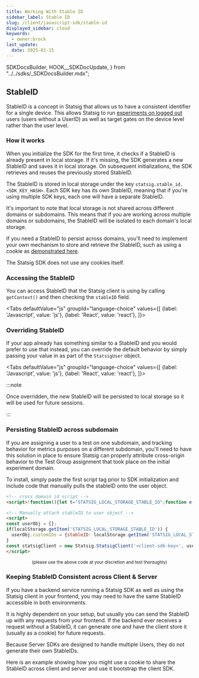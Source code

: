 ```yaml
---
title: Working With Stable ID
sidebar_label: Stable ID
slug: /client/javascript-sdk/stable-id
displayed_sidebar: cloud
keywords:
  - owner:brock
last_update:
  date: 2025-01-15
---
```



  SDKDocsBuilder,
  HOOK__SDKDocUpdate,
} from "../../sdks/_SDKDocsBuilder.mdx";



## StableID

StableID is a concept in Statsig that allows us to have a consistent identifier for a single device. 
This allows Statsig to run [experiments on logged out](/guides/first-device-level-experiment) users (users without a UserID) 
as well as target gates on the device level rather than the user level.


### How it works

When you initialize the SDK for the first time, it checks if a StableID is already present in local storage. 
If it's missing, the SDK generates a new StableID and saves it in local storage. On subsequent initializations, 
the SDK retrieves and reuses the previously stored StableID.

The StableID is stored in local storage under the key `statsig.stable_id.<SDK_KEY_HASH>`. 
Each SDK key has its own StableID, meaning that if you're using multiple SDK keys, each one will have a separate StableID.

It's important to note that local storage is not shared across different domains or subdomains. 
This means that if you are working across multiple domains or subdomains, the StableID will be isolated to each domain's local storage.

If you need a StableID to persist across domains, you'll need to implement your own mechanism to store and retrieve the StableID, such as using a cookie as [demonstrated here](#persisting-stableid-across-subdomain). 

The Statsig SDK does not use any cookies itself.

### Accessing the StableID

You can access StableID that the Statsig client is using by calling `getContext()` and then checking the `stableID` field.

<Tabs
  defaultValue="js"
  groupId="language-choice"
  values={[
    {label: 'Javascript', value: 'js'},
    {label: 'React', value: 'react'},
  ]}>

  <TabItem value="js">

<GitHubEmbed url="https://raw.githubusercontent.com/statsig-io/js-client-monorepo/main/samples/react/src/samples/precomputed-client/sample-precomp-access-stable-id.tsx" />


  </TabItem>
  <TabItem value="react">

<GitHubEmbed url="https://raw.githubusercontent.com/statsig-io/js-client-monorepo/main/samples/react/src/samples/react-precomp/sample-react-precomp-access-stable-id.tsx" />


  </TabItem>
</Tabs>

### Overriding StableID

If your app already has something similar to a StableID and you would prefer to use that instead, 
you can override the default behavior by simply passing your value in as part of the `StatsigUser` object.


<Tabs
  defaultValue="js"
  groupId="language-choice"
  values={[
    {label: 'Javascript', value: 'js'},
    {label: 'React', value: 'react'},
  ]}>

  <TabItem value="js">

<GitHubEmbed url="https://raw.githubusercontent.com/statsig-io/js-client-monorepo/main/samples/react/src/samples/precomputed-client/sample-precomp-stable-id-overrride.tsx" />


  </TabItem>
  <TabItem value="react">

<GitHubEmbed url="https://raw.githubusercontent.com/statsig-io/js-client-monorepo/main/samples/react/src/samples/react-precomp/sample-react-stable-id-override.tsx" />


  </TabItem>
</Tabs>


:::note

Once overridden, the new StableID will be persisted to local storage so it will be used for future sessions.

:::

### Persisting StableID across subdomain

If you are assigning a user to a test on one subdomain, and tracking behavior for metrics purposes on a different subdomain, you'll need to have this solution in place to ensure Statsig can properly attribute cross-origin behavior to the Test Group assignment that took place on the initial experiment domain. 

To install, simply paste the first script tag prior to SDK initialization and include code that manually pulls the stableID onto the user object.

```html
<!-- cross domain id script -->
<script>!function(){let t="STATSIG_LOCAL_STORAGE_STABLE_ID";function e(){if(crypto&&crypto.randomUUID)return crypto.randomUUID();let t=()=>Math.floor(65536*Math.random()).toString(16).padStart(4,"0");return`${t()}${t()}-${t()}-4${t().substring(1)}-${t()}-${t()}${t()}${t()}`}let i=null,n=localStorage.getItem(t)||null;if(document.cookie.match(/statsiguuid=([\w-]+);?/)&&([,i]=document.cookie.match(/statsiguuid=([\w-]+);?/)),i&&n&&i===n);else if(i&&n&&i!==n)localStorage.setItem(t,i);else if(i&&!n)localStorage.setItem(t,i);else{let o=e();localStorage.setItem(t,o),function t(i){let n=new Date;n.setMonth(n.getMonth()+12);let o=window.location.host.split(".");o.length>2&&o.shift();let s=`.${o.join(".")}`;document.cookie=`statsiguuid=${i||e()};Expires=${n};Domain=${s};Path=/`}(o)}}();</script>

<!-- Manually attach stableID to user object -->
<script>
const userObj = {};
if(localStorage.getItem('STATSIG_LOCAL_STORAGE_STABLE_ID')) {
  userObj.customIDs = {stableID: localStorage.getItem('STATSIG_LOCAL_STORAGE_STABLE_ID')};
}
const statsigClient = new Statsig.StatsigClient('<client-sdk-key>', userObj, {/* OPTIONS */});
</script>
```
<center><small>(please use the above code at your discretion and test thoroughly)</small></center>

### Keeping StableID Consistent across Client & Server

If you have a backend service running a Statsig SDK as well as using the Statsig client in your frontend, 
you may need to have the same StableID accessible in both environments.

It is highly dependent on your setup, but usually you can send the StableID up with any requests from your frontend. 
If the backend ever receives a request without a StableID, it can generate one and have the client store it (usually as a cookie) for future requests.

Because Server SDKs are designed to handle multiple Users, they do not generate their own StableIDs.

Here is an example showing how you might use a cookie to share the StableID across client and server and use it bootstrap the client SDK.

<GitHubEmbed url="https://raw.githubusercontent.com/statsig-io/js-client-monorepo/main/samples/react/src/samples/precomputed-client/sample-precomp-bootstrap-full.tsx" />
